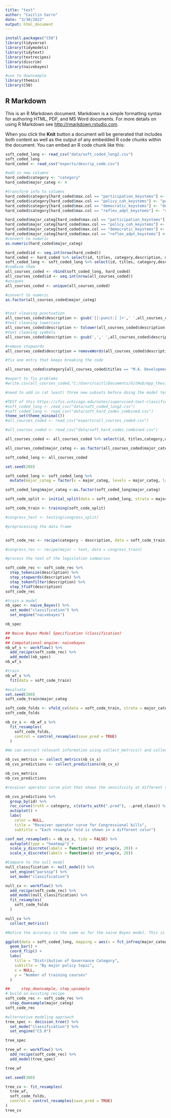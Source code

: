 ```yaml
---
title: "test"
author: "Caitlin Sarro"
date: "3/30/2022"
output: html_document
---
```


```r
install.packages("C50")
library(tidyverse)
library(tidymodels)
library(tidytext)
library(textrecipes)
library(discrim)
library(naivebayes)

#use to downsample
library(themis)
library(C50)


```

## R Markdown

This is an R Markdown document. Markdown is a simple formatting syntax for authoring HTML, PDF, and MS Word documents. For more details on using R Markdown see <http://rmarkdown.rstudio.com>.

When you click the **Knit** button a document will be generated that includes both content as well as the output of any embedded R code chunks within the document. You can embed an R code chunk like this:

```r
soft_coded_long <- read_csv("data/soft_coded_long2.csv")
soft_coded_long
hard_coded <- read_csv("exports/descrip_comb.csv")

#add in new columns
hard_coded$category <- "category"
hard_coded$major_categ <- 4

#transform info to columns
hard_coded$category[hard_coded$max.col == "participation_keystems"] <- "participation"
hard_coded$category[hard_coded$max.col == "policy_coh_keystems"] <- "policy coherence"
hard_coded$category[hard_coded$max.col == "democratic_keystems"] <- "democratic institutions"
hard_coded$category[hard_coded$max.col == "reflex_adpt_keystems"] <- "reflexivity and adaptation"

hard_coded$major_categ[hard_coded$max.col == "participation_keystems"] <- 1
hard_coded$major_categ[hard_coded$max.col == "policy_coh_keystems"] <- 2
hard_coded$major_categ[hard_coded$max.col == "democratic_keystems"] <- 3
hard_coded$major_categ[hard_coded$max.col == "reflex_adpt_keystems"] <- 4
#convert to numeric
as.numeric(hard_coded$major_categ)

hard_coded$id <- seq.int(nrow(hard_coded))
hard_coded <- hard_coded %>% select(id, titles, category,description, major_categ)
soft_coded_long <- soft_coded_long %>% select(id, titles, category,description, major_categ)
#combine them
all_courses_coded <- rbind(soft_coded_long, hard_coded)
all_courses_coded$id <- seq.int(nrow(all_courses_coded))
#uniques
all_courses_coded <- unique(all_courses_coded)

#convert to numeric
as.factor(all_courses_coded$major_categ)


#text cleaning punctuation
all_courses_coded$description <- gsub('[[:punct:] ]+',' ',all_courses_coded$description)
#text cleaning lowercase
all_courses_coded$description <- tolower(all_courses_coded$description)
#text cleaning symbols
all_courses_coded$description <- gsub(',',' ',all_courses_coded$description)

#remove stopwords
all_courses_coded$description = removeWords(all_courses_coded$description, stopwords("english"))

#fix one entry that keeps breaking the code

all_courses_coded$category[all_courses_coded$titles == "M.A. Development Studies and Diplomacy"] <- "democratic institutions"

#export to fix problems
#write.csv(all_courses_coded,"C:/Users/caitl/Documents/GitHub/mpp_thesis/exports/all_courses_coded.csv", row.names = TRUE)


```





```r
#need to add in (at least) three new subsets before doing the model test

#TEST of this https://cfss.uchicago.edu/notes/supervised-text-classification/
#soft_coded_long <- read_csv("data/soft_coded_long2.csv")
#soft_coded_long <- read_csv("data/soft_hard_codes_combined.csv")
theme_set(theme_minimal())
#all_courses_coded <- read_csv("exports/all_courses_coded.csv")

#all_courses_coded <- read_csv("data/soft_hard_codes_combined.csv")

all_courses_coded <- all_courses_coded %>% select(id, titles,category,description, major_categ)

all_courses_coded$major_categ <- as.factor(all_courses_coded$major_categ)

soft_coded_long <- all_courses_coded
```



```r
set.seed(200)

soft_coded_long <- soft_coded_long %>%
  mutate(major_categ = factor(x = major_categ, levels = major_categ, labels = category))

soft_coded_long$major_categ <-as.factor(soft_coded_long$major_categ)

soft_code_split <- initial_split(data = soft_coded_long, strata = major_categ, prop = .7)

soft_code_train <- training(soft_code_split)

#congress_test <- testing(congress_split)
```

```r
#preprocessing the data frame


soft_code_rec <- recipe(category ~ description, data = soft_code_train)

#congress_rec <- recipe(major ~ text, data = congress_train)
```

```r

#process the text of the legislation summaries

soft_code_rec <- soft_code_rec %>%
  step_tokenize(description) %>%
  step_stopwords(description) %>%
  step_tokenfilter(description) %>%
  step_tfidf(description)
soft_code_rec

```

```r
#train a model
nb_spec <- naive_Bayes() %>%
  set_mode("classification") %>%
  set_engine("naivebayes")

nb_spec
```

```r
## Naive Bayes Model Specification (classification)
## 
## Computational engine: naivebayes
nb_wf_s <- workflow() %>%
  add_recipe(soft_code_rec) %>%
  add_model(nb_spec)
nb_wf_s

```


```r
#train
nb_wf_s %>%
  fit(data = soft_code_train)

```


```r
#evaluate
set.seed(200)
soft_code_train$major_categ

soft_code_folds <- vfold_cv(data = soft_code_train, strata = major_categ, v = 10)
soft_code_folds

```

```r
nb_cv_s <- nb_wf_s %>%
  fit_resamples(
    soft_code_folds,
    control = control_resamples(save_pred = TRUE)
  )

```

```r
#We can extract relevant information using collect_metrics() and collect_predictions().

nb_cvs_metrics <- collect_metrics(nb_cv_s)
nb_cvs_predictions <- collect_predictions(nb_cv_s)

nb_cvs_metrics
nb_cvs_predictions

```

```r
#receiver operator curve plot that shows the sensitivity at different thresholds. It demonstrates how well a classification model can distinguish between classes.

nb_cvs_predictions %>%
  group_by(id) %>%
  roc_curve(truth = category, c(starts_with(".pred"), -.pred_class)) %>%
  autoplot() +
  labs(
    color = NULL,
    title = "Receiver operator curve for Congressional bills",
    subtitle = "Each resample fold is shown in a different color")

```

```r
conf_mat_resampled(x = nb_cv_s, tidy = FALSE) %>%
  autoplot(type = "heatmap") +
  scale_y_discrete(labels = function(x) str_wrap(x, 20)) +
  scale_x_discrete(labels = function(x) str_wrap(x, 20))

```


```r
#Compare to the null model
null_classification <- null_model() %>%
  set_engine("parsnip") %>%
  set_mode("classification")

null_cv <- workflow() %>%
  add_recipe(soft_code_rec) %>%
  add_model(null_classification) %>%
  fit_resamples(
    soft_code_folds
  )

null_cv %>%
  collect_metrics()

#Notice the accuracy is the same as for the naive Bayes model. This is because naive Bayes still leads to every observation predicted as “Health”, which is the exact same result as the null model. Clearly we need a better modeling strategy.

```


```r
ggplot(data = soft_coded_long, mapping = aes(x = fct_infreq(major_categ) %>% fct_rev())) +
  geom_bar() +
  coord_flip() +
  labs(
    title = "Distribution of Governance Category",
    subtitle = "By major policy topic",
    x = NULL,
    y = "Number of training courses"
  )

```

```r
##     step_downsample, step_upsample
# build on existing recipe
soft_code_rec <- soft_code_rec %>%
  step_downsample(major_categ)
soft_code_rec 

#alternative modeling approach
tree_spec <- decision_tree() %>%
  set_mode("classification") %>%
  set_engine("C5.0")

tree_spec

tree_wf <- workflow() %>%
  add_recipe(soft_code_rec) %>%
  add_model(tree_spec)

tree_wf

```
```r
set.seed(100)

tree_cv <- fit_resamples(
  tree_wf,
  soft_code_folds,
  control = control_resamples(save_pred = TRUE)
)
tree_cv

```


